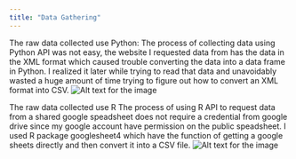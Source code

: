 ```yaml
---
title: "Data Gathering"
---
```


The raw data collected use Python:
The process of collecting data using Python API was not easy, the website I requested data from has the data in the XML format which caused trouble converting the data into a data frame in Python. I realized it later while trying to read that data and unavoidably wasted a huge amount of time trying to figure out how to convert an XML format into CSV.
![Alt text for the image](../images/2020 pitstop.jpg)

The raw data collected use R
The process of using R API to request data from a shared google speadsheet does not require a credential from google drive since my google account have permission on the public speadsheet. I used R package googlesheet4 which have the function of getting a google sheets directly and then convert it into a CSV file.
![Alt text for the image](../images/2018-2020 pitstop.jpg)